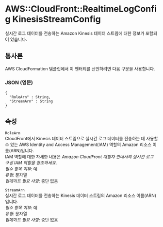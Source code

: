 # AWS::CloudFront::RealtimeLogConfig KinesisStreamConfig

실시간 로그 데이터를 전송하는 Amazon Kinesis 데이터 스트림에 대한 정보가 포함되어 있습니다.

## 통사론

AWS CloudFormation 템플릿에서 이 엔터티를 선언하려면 다음 구문을 사용합니다.

### JSON (영문)

```
{
  "RoleArn" : String,
  "StreamArn" : String
}
```

## 속성

`RoleArn`  
CloudFront에서 Kinesis 데이터 스트림으로 실시간 로그 데이터를 전송하는 데 사용할 수 있는 AWS Identity and Access Management(IAM) 역할의 Amazon 리소스 이름(ARN)입니다.  
IAM 역할에 대한 자세한 내용은 _Amazon CloudFront 개발자 안내서의 실시간 로그 구성 IAM 역할을 참조하세요_.  
_필수 항목 여부_: 예  
_유형_: 문자열  
_업데이트 필요 사항_: 중단 없음

`StreamArn`  
실시간 로그 데이터를 전송하는 Kinesis 데이터 스트림의 Amazon 리소스 이름(ARN)입니다.  
_필수 항목 여부_: 예  
_유형_: 문자열  
_업데이트 필요 사항_: 중단 없음
